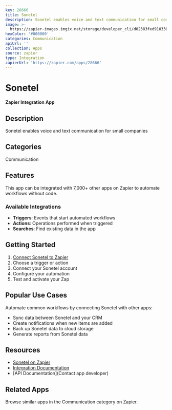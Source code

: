 ```yaml
---
key: 28666
title: Sonetel
description: Sonetel enables voice and text communication for small companies
image: >-
  https://zapier-images.imgix.net/storage/developer_cli/d02383fed910338992c6ecdaa2e9dd61_2.png?auto=format%2Ccompress&ixlib=python-3.0.0&q=50
hexColor: '#000000'
categories: Communication
apiUrl: ''
collection: Apps
source: zapier
type: Integration
zapierUrl: 'https://zapier.com/apps/28666'
---
```

# Sonetel

**Zapier Integration App**

## Description

Sonetel enables voice and text communication for small companies

## Categories

Communication

## Features

This app can be integrated with 7,000+ other apps on Zapier to automate workflows without code.

### Available Integrations

- **Triggers**: Events that start automated workflows
- **Actions**: Operations performed when triggered
- **Searches**: Find existing data in the app

## Getting Started

1. [Connect Sonetel to Zapier](https://zapier.com/apps/28666)
2. Choose a trigger or action
3. Connect your Sonetel account
4. Configure your automation
5. Test and activate your Zap

## Popular Use Cases

Automate common workflows by connecting Sonetel with other apps:

- Sync data between Sonetel and your CRM
- Create notifications when new items are added
- Back up Sonetel data to cloud storage
- Generate reports from Sonetel data

## Resources

- [Sonetel on Zapier](https://zapier.com/apps/28666)
- [Integration Documentation](https://zapier.com/apps/28666/integrations)
- [API Documentation](Contact app developer)

## Related Apps

Browse similar apps in the Communication category on Zapier.
